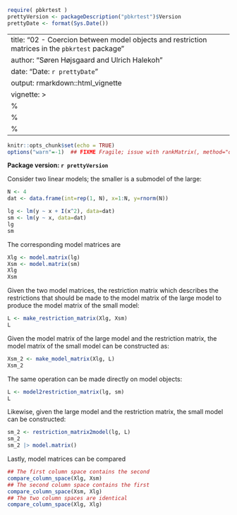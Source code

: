 ```r
require( pbkrtest )
prettyVersion <- packageDescription("pbkrtest")$Version
prettyDate <- format(Sys.Date())
```

---
title: "02 - Coercion between model objects and restriction matrices in the `pbkrtest` package"
author: "Søren Højsgaard and Ulrich Halekoh"
date: "Date: `r prettyDate`"
output: rmarkdown::html_vignette
vignette: >
  %\VignetteEngine{knitr::rmarkdown}
  %\VignetteIndexEntry{02 - coercion}
  %\VignetteEncoding{UTF-8}
---


```r
knitr::opts_chunk$set(echo = TRUE)
options("warn"=-1)  ## FIXME Fragile; issue with rankMatrix(, method="qr.R")
```

**Package version: `r prettyVersion`**
 
Consider two linear models; the smaller is a submodel of the large:

```r
N <- 4
dat <- data.frame(int=rep(1, N), x=1:N, y=rnorm(N))
```

```r
lg <- lm(y ~ x + I(x^2), data=dat)
sm <- lm(y ~ x, data=dat)
lg
sm
```

The corresponding model matrices are
```r
Xlg <- model.matrix(lg)
Xsm <- model.matrix(sm)
Xlg
Xsm
```


Given the two model matrices, the restriction matrix which
describes the restrictions that should be made to the model matrix of
the large model to produce the model matrix of the small model:


```r
L <- make_restriction_matrix(Xlg, Xsm)
L 
```


Given the model matrix of the large model and the restriction matrix, the model matrix of
the small model can be constructed as:

```r
Xsm_2 <- make_model_matrix(Xlg, L)
Xsm_2
```


The same operation can be made directly on model objects:

```r
L <- model2restriction_matrix(lg, sm)
L
```

Likewise, given the large model and the restriction matrix, the small model can be constructed:

```r
sm_2 <- restriction_matrix2model(lg, L)
sm_2
sm_2 |> model.matrix()
```


Lastly, model matrices can be compared

```r
## The first column space contains the second
compare_column_space(Xlg, Xsm)
## The second column space contains the first
compare_column_space(Xsm, Xlg)
## The two column spaces are identical
compare_column_space(Xlg, Xlg) 
```
